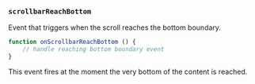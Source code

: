 ### `scrollbarReachBottom`

Event that triggers when the scroll reaches the bottom boundary.

```ts
function onScrollbarReachBottom () {
    // handle reaching bottom boundary event
}
```

This event fires at the moment the very bottom of the content is reached.

